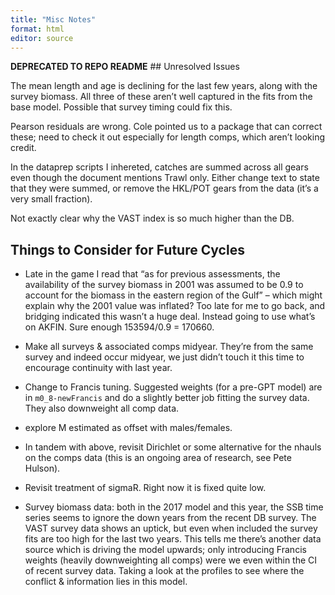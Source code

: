 ```yaml
---
title: "Misc Notes"
format: html
editor: source
---
```

**DEPRECATED TO REPO README**
## Unresolved Issues

The mean length and age is declining for the last few years, along with the survey biomass. All three of these aren't well captured in the fits from the base model. Possible that survey timing could fix this.

Pearson residuals are wrong. Cole pointed us to a package that can correct these; need to check it out especially for length comps, which aren't looking credit.

In the dataprep scripts I inhereted, catches are summed across all gears even though the document mentions Trawl only. Either change text to state that they were summed, or remove the HKL/POT gears from the data (it's a very small fraction).

Not exactly clear why the VAST index is so much higher than the DB.

## Things to Consider for Future Cycles
- Late in the game I read that "as for previous assessments, the availability of the survey biomass in 2001 was assumed to be 0.9 to account for the biomass in the eastern region of the Gulf" -- which might explain why the 2001 value was inflated? Too late for me to go back, and bridging indicated this wasn't a huge deal. Instead going to use what's on AKFIN. Sure enough 153594/0.9 = 170660.

-   Make all surveys & associated comps midyear. They're from the same survey and indeed occur midyear, we just didn't touch it this time to encourage continuity with last year.

-   Change to Francis tuning. Suggested weights (for a pre-GPT model) are in `m0_8-newFrancis` and do a slightly better job fitting the survey data. They also downweight all comp data.

-   explore M estimated as offset with males/females.

-   In tandem with above, revisit Dirichlet or some alternative for the nhauls on the comps data (this is an ongoing area of research, see Pete Hulson).

-   Revisit treatment of sigmaR. Right now it is fixed quite low.

-   Survey biomass data: both in the 2017 model and this year, the SSB time series seems to ignore the down years from the recent DB survey. The VAST survey data shows an uptick, but even when included the survey fits are too high for the last two years. This tells me there's another data source which is driving the model upwards; only introducing Francis weights (heavily downweighting all comps) were we even within the CI of recent survey data. Taking a look at the profiles to see where the conflict & information lies in this model.
